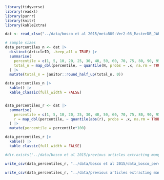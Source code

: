 
```r

library(tidyverse)
library(readxl)
library(purrr)
library(knitr)
library(kableExtra)

dat <- read_xlsx("../data/bosco et al 2015/metaBUS-Ver2-08_MasterDB_JAP-PPsych_1980-2010.xlsx", sheet = "DATA")

# sample sizes
data_percentiles_n <- dat |>
  distinct(ArticleID, .keep_all = TRUE) |>
  summarise(
    percentile = c(1, 5, 10, 20, 25, 30, 40, 50, 60, 70, 75, 80, 90, 95, 99) / 100,
    total_n = map_dbl(percentile, ~ quantile(N, probs = .x, na.rm = TRUE)),
  ) |>
  mutate(total_n = janitor::round_half_up(total_n, 0))

data_percentiles_n |>
  kable() |>
  kable_classic(full_width = FALSE)


data_percentiles_r <- dat |>
  summarise(
    percentile = c(1, 5, 10, 20, 25, 30, 40, 50, 60, 70, 75, 80, 90, 95, 99) / 100,
    r = map_dbl(percentile, ~ quantile(abs(r), probs = .x, na.rm = TRUE)),
  ) |>
  mutate(percentile = percentile*100)

data_percentiles_r |>
  kable() |>
  kable_classic(full_width = FALSE)

#dir.exists("../data/bosco et al 2015/previous articles extracting many effect sizes")

write_csv(data_percentiles_r, "../data/bosco et al 2015/data_bosco_percentiles.csv")

write_csv(data_percentiles_r, "../data/previous articles extracting many effect sizes/data_bosco.csv")

```